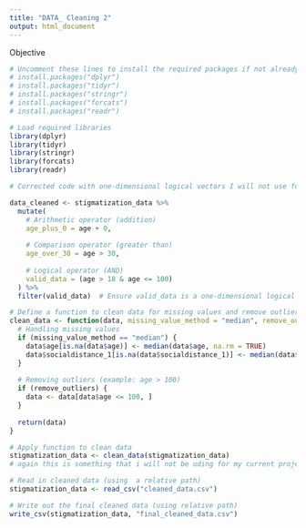 ```yaml
---
title: "DATA_ Cleaning 2"
output: html_document
---
```

Objective 
```r
# Uncomment these lines to install the required packages if not already installed
# install.packages("dplyr")
# install.packages("tidyr")
# install.packages("stringr")
# install.packages("forcats")
# install.packages("readr")

# Load required libraries
library(dplyr)
library(tidyr)
library(stringr)
library(forcats)
library(readr)

```

```r
# Corrected code with one-dimensional logical vectors I will not use for my data but is helpful incase i wanted to change the data for a later analysis 

data_cleaned <- stigmatization_data %>%
  mutate(
    # Arithmetic operator (addition)
    age_plus_0 = age + 0,
    
    # Comparison operator (greater than)
    age_over_30 = age > 30,
    
    # Logical operator (AND)
    valid_data = (age > 18 & age <= 100)
  ) %>%
  filter(valid_data)  # Ensure valid_data is a one-dimensional logical vector

```

```r
# Define a function to clean data for missing values and remove outliers
clean_data <- function(data, missing_value_method = "median", remove_outliers = TRUE) {
  # Handling missing values
  if (missing_value_method == "median") {
    data$age[is.na(data$age)] <- median(data$age, na.rm = TRUE)
    data$socialdistance_1[is.na(data$socialdistance_1)] <- median(data$socialdistance_1, na.rm = TRUE)
  }
  
  # Removing outliers (example: age > 100)
  if (remove_outliers) {
    data <- data[data$age <= 100, ]
  }
  
  return(data)
}

# Apply function to clean data
stigmatization_data <- clean_data(stigmatization_data)
# again this is something that i will not be uding for my current project 

```

```r
# Read in cleaned data (using  a relative path)
stigmatization_data <- read_csv("cleaned_data.csv")

# Write out the final cleaned data (using relative path)
write_csv(stigmatization_data, "final_cleaned_data.csv")

```

